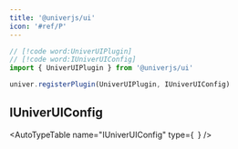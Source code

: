 ```yaml
---
title: '@univerjs/ui'
icon: '#ref/P'
---
```


```typescript
// [!code word:UniverUIPlugin]
// [!code word:IUniverUIConfig]
import { UniverUIPlugin } from '@univerjs/ui'

univer.registerPlugin(UniverUIPlugin, IUniverUIConfig)
```

## IUniverUIConfig

<AutoTypeTable
  name="IUniverUIConfig"
  type={`
  `}
/>
